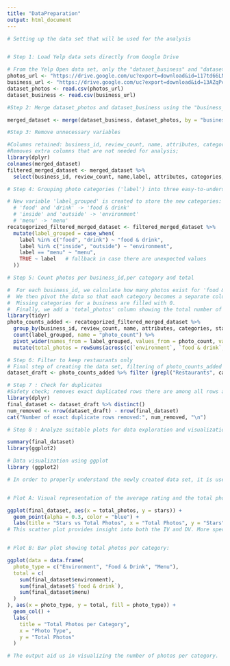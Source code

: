 ```yaml
---
title: "DataPreparation"
output: html_document
---
```

```r
# Setting up the data set that will be used for the analysis


# Step 1: Load Yelp data sets directly from Google Drive

# From the Yelp Open data set, only the "dataset_business" and "dataset_photos" data sets are downloaded.
photos_url <- "https://drive.google.com/uc?export=download&id=117td66LNCSkpULb3ee4pprGYVpOzVQVv"
business_url <- "https://drive.google.com/uc?export=download&id=13AZqPcwUro0jwsZIv6Q3WXeEn58YD5_x"
dataset_photos <- read.csv(photos_url)
dataset_business <- read.csv(business_url)

#Step 2: Merge dataset_photos and dataset_business using the "business_id"

merged_dataset <- merge(dataset_business, dataset_photos, by = "business_id") #Here, merged_dataset has more obs than dataset_business because businesses have more than one photo. This will be fixed in later steps.

#Step 3: Remove unnecessary variables

#Columns retained: business_id, review_count, name, attributes, categories, stars, photo_id, caption, label
#Removes extra columns that are not needed for analysis; 
library(dplyr)
colnames(merged_dataset)
filtered_merged_dataset <- merged_dataset %>%
  select(business_id, review_count, name,label, attributes, categories, stars, photo_id, caption)

# Step 4: Grouping photo categories ('label') into three easy-to-understand categories

# New variable 'label_grouped' is created to store the new categories:
  # 'food' and 'drink' -> 'food & drink'
  # 'inside' and 'outside' -> 'environment'
  # 'menu' -> 'menu'
recategorized_filtered_merged_dataset <- filtered_merged_dataset %>%
  mutate(label_grouped = case_when(
    label %in% c("food", "drink") ~ "food & drink",
    label %in% c("inside", "outside") ~ "environment",
    label == "menu" ~ "menu",
    TRUE ~ label   # fallback in case there are unexpected values
  ))

# Step 5: Count photos per business_id,per category and total

#  For each business_id, we calculate how many photos exist for 'food & drink','environment' and 'menu' categories. 
#  We then pivot the data so that each category becomes a separate column.
#  Missing categories for a business are filled with 0.
#  Finally, we add a 'total_photos' column showing the total number of photos per business.
library(tidyr)
photo_counts_added <- recategorized_filtered_merged_dataset %>%
  group_by(business_id, review_count, name, attributes, categories, stars) %>%
  count(label_grouped, name = "photo_count") %>%
  pivot_wider(names_from = label_grouped, values_from = photo_count, values_fill = 0) %>%
  mutate(total_photos = rowSums(across(c(`environment`, `food & drink`, menu))))

# Step 6: Filter to keep restaurants only
# Final step of creating the data set, filtering of photo_counts_added dataset to keep only those businesses classified as restaurants
dataset_draft <- photo_counts_added %>% filter (grepl("Restaurants", categories, ignore.case = TRUE))

# Step 7 : Check for duplicates
#Safety check; removes exact duplicated rows there are among all rows and counts how many rows were removed
library(dplyr)
final_dataset <- dataset_draft %>% distinct()
num_removed <- nrow(dataset_draft) - nrow(final_dataset)
cat("Number of exact duplicate rows removed:", num_removed, "\n")

# Step 8 : Analyze suitable plots for data exploration and visualization:

summary(final_dataset)
library(ggplot2)
```

```r

# Data visualization using ggplot
library (ggplot2)

# In order to properly understand the newly created data set, it is useful to crate some visualizations.


# Plot A: Visual representation of the average rating and the total photos per restaurant

ggplot(final_dataset, aes(x = total_photos, y = stars)) +
  geom_point(alpha = 0.3, color = "blue") +
  labs(title = "Stars vs Total Photos", x = "Total Photos", y = "Stars")
# This scatter plot provides insight into both the IV and DV. More specifically, it shows how the number of stars  varies depending on the rating. We can even see an increasing pattern from 1 to 4 stars. Moreover, we can see the total photo count usually stays between 0 and 200, with two outilers above 400. 


# Plot B: Bar plot showing total photos per category:

ggplot(data = data.frame(
  photo_type = c("Environment", "Food & Drink", "Menu"),
  total = c(
    sum(final_dataset$environment),
    sum(final_dataset$`food & drink`),
    sum(final_dataset$menu)
  )
), aes(x = photo_type, y = total, fill = photo_type)) +
  geom_col() +
  labs(
    title = "Total Photos per Category",
    x = "Photo Type",
    y = "Total Photos"
  )

# The output aid us in visualizing the number of photos per category.
```

